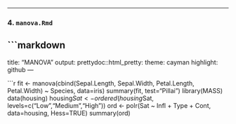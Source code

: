 
---

### 4. `manova.Rmd`
```markdown
---
title: "MANOVA"
output:
  prettydoc::html_pretty:
    theme: cayman
    highlight: github
---

```r
fit <- manova(cbind(Sepal.Length, Sepal.Width, Petal.Length, Petal.Width) ~ Species, data=iris)
summary(fit, test="Pillai")
library(MASS)
data(housing)
housing$Sat <- ordered(housing$Sat, levels=c("Low","Medium","High"))
ord <- polr(Sat ~ Infl + Type + Cont, data=housing, Hess=TRUE)
summary(ord)
